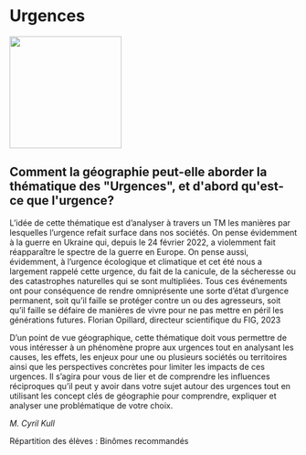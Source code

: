 # Urgences

::: {.center data-latex=""}
![](images/urgences.png){height=14em}
:::

## Comment la géographie peut-elle aborder la thématique des &quot;Urgences&quot;, et d&#039;abord qu&#039;est-ce que l&#039;urgence? {-}

L'idée de cette thématique est d'analyser à travers un TM les manières
par lesquelles l'urgence refait surface dans nos sociétés. On pense
évidemment à la guerre en Ukraine qui, depuis le 24 février 2022, a
violemment fait réapparaître le spectre de la guerre en Europe. On pense
aussi, évidemment, à l'urgence écologique et climatique et cet été nous
a largement rappelé cette urgence, du fait de la canicule, de la
sécheresse ou des catastrophes naturelles qui se sont multipliées. Tous
ces événements ont pour conséquence de rendre omniprésente une sorte
d'état d'urgence permanent, soit qu'il faille se protéger contre un ou
des agresseurs, soit qu'il faille se défaire de manières de vivre pour
ne pas mettre en péril les générations futures. Florian Opillard,
directeur scientifique du FIG, 2023

D'un point de vue géographique, cette thématique doit vous permettre de
vous intéresser à un phénomène propre aux urgences tout en analysant les
causes, les effets, les enjeux pour une ou plusieurs sociétés ou
territoires ainsi que les perspectives concrètes pour limiter les
impacts de ces urgences. Il s'agira pour vous de lier et de comprendre
les influences réciproques qu'il peut y avoir dans votre sujet autour
des urgences tout en utilisant les concept clés de géographie pour
comprendre, expliquer et analyser une problématique de votre choix. 

::: {.signature data-latex=""}
_M. Cyril Kull_  
:::
Répartition des élèves : Binômes recommandés